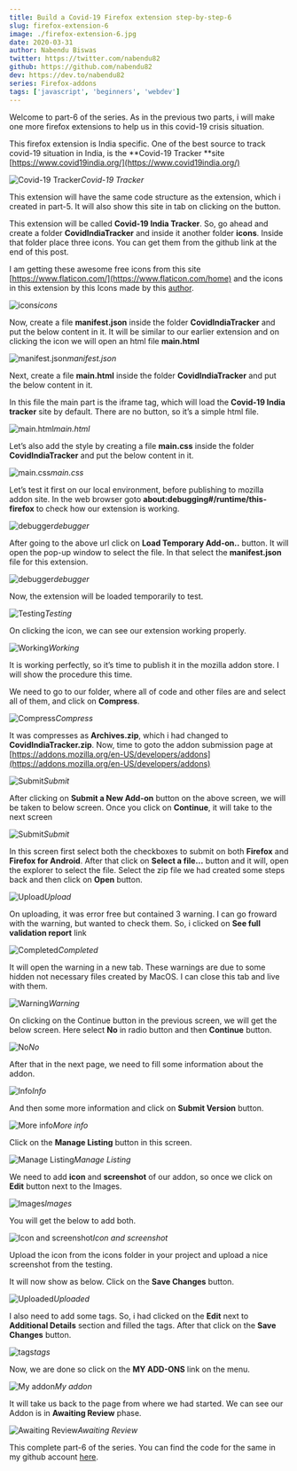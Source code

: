 ```yaml
---
title: Build a Covid-19 Firefox extension step-by-step-6
slug: firefox-extension-6
image: ./firefox-extension-6.jpg
date: 2020-03-31
author: Nabendu Biswas
twitter: https://twitter.com/nabendu82
github: https://github.com/nabendu82
dev: https://dev.to/nabendu82
series: Firefox-addons
tags: ['javascript', 'beginners', 'webdev']
---
```


Welcome to part-6 of the series. As in the previous two parts, i will make one more firefox extensions to help us in this covid-19 crisis situation.

This firefox extension is India specific. One of the best source to track covid-19 situation in India, is the **Covid-19 Tracker **site [https://www.covid19india.org/](https://www.covid19india.org/)

![Covid-19 Tracker](https://ik.imagekit.io/thewebdev/FirefoxAddons/6/1__TnlVjriO3.png)*Covid-19 Tracker*

This extension will have the same code structure as the extension, which i created in part-5. It will also show this site in tab on clicking on the button.

This extension will be called **Covid-19 India Tracker**. So, go ahead and create a folder **CovidIndiaTracker** and inside it another folder **icons**. Inside that folder place three icons. You can get them from the github link at the end of this post.

I am getting these awesome free icons from this site [https://www.flaticon.com/](https://www.flaticon.com/home) and the icons in this extension by this Icons made by this [author](https://www.flaticon.com/authors/freepik).

![icons](https://ik.imagekit.io/thewebdev/FirefoxAddons/6/2_CUJS0RqQnu.png)*icons*

Now, create a file **manifest.json** inside the folder **CovidIndiaTracker** and put the below content in it. It will be similar to our earlier extension and on clicking the icon we will open an html file **main.html**

![manifest.json](https://ik.imagekit.io/thewebdev/FirefoxAddons/6/3_zP8n53YUC.png)*manifest.json*

Next, create a file **main.html** inside the folder **CovidIndiaTracker** and put the below content in it.

In this file the main part is the iframe tag, which will load the **Covid-19 India tracker** site by default. There are no button, so it’s a simple html file.

![main.html](https://ik.imagekit.io/thewebdev/FirefoxAddons/6/4_efcHVW5JDA.png)*main.html*

Let’s also add the style by creating a file **main.css** inside the folder **CovidIndiaTracker** and put the below content in it.

![main.css](https://ik.imagekit.io/thewebdev/FirefoxAddons/6/5_2xz7m0M7OR.png)*main.css*

Let’s test it first on our local environment, before publishing to mozilla addon site. In the web browser goto **about:debugging#/runtime/this-firefox** to check how our extension is working.

![debugger](https://ik.imagekit.io/thewebdev/FirefoxAddons/6/6_8PrUdXK9k.png)*debugger*

After going to the above url click on **Load Temporary Add-on..** button. It will open the pop-up window to select the file. In that select the **manifest.json** file for this extension.

![debugger](https://ik.imagekit.io/thewebdev/FirefoxAddons/6/7_JJ9l6YT9eA.png)*debugger*

Now, the extension will be loaded temporarily to test.

![Testing](https://ik.imagekit.io/thewebdev/FirefoxAddons/6/8_-7B5zVVnZe.png)*Testing*

On clicking the icon, we can see our extension working properly.

![Working](https://ik.imagekit.io/thewebdev/FirefoxAddons/6/9_8AzfClUlt.png)*Working*

It is working perfectly, so it’s time to publish it in the mozilla addon store. I will show the procedure this time.

We need to go to our folder, where all of code and other files are and select all of them, and click on **Compress**.

![Compress](https://ik.imagekit.io/thewebdev/FirefoxAddons/6/10_hPwNhiyR4T.png)*Compress*

It was compresses as **Archives.zip**, which i had changed to **CovidIndiaTracker.zip**. Now, time to goto the addon submission page at [https://addons.mozilla.org/en-US/developers/addons](https://addons.mozilla.org/en-US/developers/addons)

![Submit](https://ik.imagekit.io/thewebdev/FirefoxAddons/6/11_cyiKuFTVk.png)*Submit*

After clicking on **Submit a New Add-on** button on the above screen, we will be taken to below screen. Once you click on **Continue**, it will take to the next screen

![Submit](https://ik.imagekit.io/thewebdev/FirefoxAddons/6/12_CFE20Czye.png)*Submit*

In this screen first select both the checkboxes to submit on both **Firefox** and **Firefox for Android**. After that click on **Select a file…** button and it will, open the explorer to select the file. Select the zip file we had created some steps back and then click on **Open** button.

![Upload](https://ik.imagekit.io/thewebdev/FirefoxAddons/6/13_PjA1Djmwco.png)*Upload*

On uploading, it was error free but contained 3 warning. I can go froward with the warning, but wanted to check them. So, i clicked on **See full validation report** link

![Completed](https://ik.imagekit.io/thewebdev/FirefoxAddons/6/14_4Ol9j2Px7.png)*Completed*

It will open the warning in a new tab. These warnings are due to some hidden not necessary files created by MacOS. I can close this tab and live with them.

![Warning](https://ik.imagekit.io/thewebdev/FirefoxAddons/6/15_t_MoST1Kqd.png)*Warning*

On clicking on the Continue button in the previous screen, we will get the below screen. Here select **No** in radio button and then **Continue** button.

![No](https://ik.imagekit.io/thewebdev/FirefoxAddons/6/16_P9fI6zmJ9B.png)*No*

After that in the next page, we need to fill some information about the addon.

![Info](https://ik.imagekit.io/thewebdev/FirefoxAddons/6/17_JWgGz5knxp.png)*Info*

And then some more information and click on **Submit Version** button.

![More info](https://ik.imagekit.io/thewebdev/FirefoxAddons/6/18_PYVPg8iGT.png)*More info*

Click on the **Manage Listing** button in this screen.

![Manage Listing](https://ik.imagekit.io/thewebdev/FirefoxAddons/6/19_83ve7PeHFS.png)*Manage Listing*

We need to add **icon** and **screenshot** of our addon, so once we click on **Edit** button next to the Images.

![Images](https://ik.imagekit.io/thewebdev/FirefoxAddons/6/20_19ULU7qQCy.png)*Images*

You will get the below to add both.

![Icon and screenshot](https://ik.imagekit.io/thewebdev/FirefoxAddons/6/21_yulft0Egs_.png)*Icon and screenshot*

Upload the icon from the icons folder in your project and upload a nice screenshot from the testing.

It will now show as below. Click on the **Save Changes** button.

![Uploaded](https://ik.imagekit.io/thewebdev/FirefoxAddons/6/22_3Bsivx5XI.png)*Uploaded*

I also need to add some tags. So, i had clicked on the **Edit** next to **Additional Details** section and filled the tags. After that click on the **Save Changes** button.

![tags](https://ik.imagekit.io/thewebdev/FirefoxAddons/6/23_NEgsa6B8n.png)*tags*

Now, we are done so click on the **MY ADD-ONS** link on the menu.

![My addon](https://ik.imagekit.io/thewebdev/FirefoxAddons/6/24_8n0Ce78yw.png)*My addon*

It will take us back to the page from where we had started. We can see our Addon is in **Awaiting Review** phase.

![Awaiting Review](https://ik.imagekit.io/thewebdev/FirefoxAddons/6/25_7_3AsatnKp.png)*Awaiting Review*

This complete part-6 of the series. You can find the code for the same in my github account [here](https://github.com/nabendu82/Addons).
